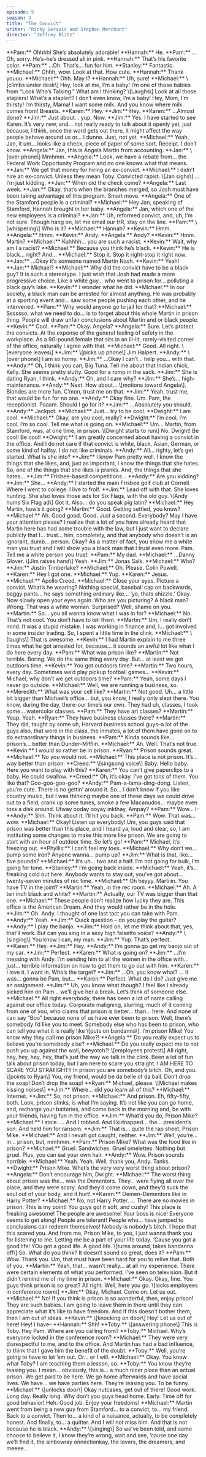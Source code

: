 ```yaml
---
episode: 9
season: 3
title: "The Convict"
writer: "Ricky Gervais and Stephen Merchant"
director: "Jeffrey Blitz"
---
```


<Scene>
**Pam:** Ohhhh! She’s absolutely adorable!  
**Hannah:** He.  
**Pam:** …Oh, sorry. He’s–he’s dressed all in pink.  
**Hannah:** That’s his favorite color.  
**Pam:** …Oh. That’s… fun for him.  
**Stanley:** Fantastic.   
**Michael:** Ohhh, wow. Look at that. How cute.   
**Hannah:** Thank youuu.  
**Michael:** Ohh. May I?  
**Hannah:** Uh, sure!  
**Michael:** \[climbs under desk\] Hey, look at me, I’m a baby! I’m one of those babies from “Look Who’s Talking.” What am I thinking? \[Laughs\] Look at all those staplers! What’s a stapler!? I don’t even know, I’m a baby! Hey, Mom, I’m thirsty! I’m thirsty, Mama! I want some milk. And you know where milk comes from! Breasts. 
</Scene>
<Scene>
**Karen:** Hey.  
**Jim:** Hey.  
**Karen:** …Almost done?  
**Jim:** Just about… yup. Now. 
</Scene>
<Scene>
**Jim:** Yes. I have started to see Karen. It’s very new, and… not really ready to talk about it openly yet, just because, I think, once the word gets out there, it might affect the way people behave around us or… I dunno. Just, not yet. 
</Scene>
<Scene>
**Michael:** Yeah, Jan, it um… looks like a check, piece of paper of some sort. Receipt. I don’t know.  
**Angela:** Jan, this is Angela Martin from accounting.  
**Jan:** \[over phone\] Mmhmm.  
**Angela:** Look, we have a rebate from… the Federal Work Opportunity Program and no one knows what that means.   
**Jan:** We get that money for hiring an ex-convict.  
**Michael:** I didn’t hire an ex-convict. Unless they mean Toby. Convicted rapist. \[Jan sighs\] … I’m just kidding.  
**Jan:** When did the check come?  
**Angela:** Last week.   
**Jan:** Okay, that’s when the branches merged, so Josh must have been taking advantage of this program. Smart move.  
**Angela:** One of the Stamford people is a criminal?   
**Michael:** Hey Jan, speaking of Stamford, Hannah brought in her baby.  
**Angela:** Jan, which one of the new employees is a criminal?  
**Jan:** Uh, reformed convict, and, uh, I’m not sure. Though hang on, let me email our HR, stay on the line.  
**Pam:** \[whispering\] Who is it?  
**Michael:** Hannah?  
**Kevin:** Hmm.  
**Angela:** Hmm.  
**Kevin:** Andy.  
**Angela:** Andy?  
**Kevin:** Hmm. Martin?   
**Michael:** Kuhhhh… you are such a racist.   
**Kevin:** Wait, why am I a racist?  
**Michael:** Because you think he’s black.  
**Kevin:** He is black… right? And…   
**Michael:** Stop it. Stop it right-stop it right now.  
**Jan:** …Okay it’s someone named Martin Nash.  
**Kevin:** Yeah!  
**Jan:** Michael? 
</Scene>
<Scene>
**Michael:** Why did the convict have to be a black guy? It is such a stereotype. I just wish that Josh had made a more progressive choice. Like a white guy… who went to prison for… polluting a black guy’s lake. 
</Scene>
<Scene>
**Kevin:** I wonder what he did.   
**Michael:** In our society, a black man can be arrested for almost anything. He was probably at a sporting event and… saw some people pushing each other, and he intervened.  
**Pam:** Why would anyone go to jail for that?  
**Michael:** Sssssso, what we need to do… is to forget about this whole Martin in prison thing. People will draw unfair conclusions about Martin and or black people.  
**Kevin:** Cool.  
**Pam:** Okay. Angela?  
**Angela:** Sure. Let’s protect the convicts. At the expense of the general feeling of safety in the workplace. As a 90-pound female that sits in an ill-lit, rarely-visited corner of the office, naturally I agree with that.  
**Michael:** Good. All right. \[everyone leaves\] 
</Scene>
<Scene>
**Jim:** \[picks up phone\] Jim Halpert.  
**Andy:** \[over phone\] I am so horny.  
**Jim:** …Okay I can’t… help you… with that.  
**Andy:** Oh, I think you can, Big Tuna. Tell me about that Indian chick, Kelly. She seems pretty slutty. Good for a romp in the sack.  
**Jim:** She is dating Ryan, I think.  
**Andy:** Oh, and I care why?  
**Jim:** She’s… high-maintenance.  
**Andy:** Next. How about… \[motions toward Angela\]. Blondes are more fun. C’mon, trust me on that.  
**Jim:** Yeah, trust me, that would be fun for no one.  
**Andy:** Okay fine. Um. Pam, the receptionist. Paaam. Should I go for it?  
**Jim:** …Absolutely you should.  
**Andy:** Jackpot. 
</Scene>
<Scene>
**Michael:** Just… try to be cool.  
**Dwight:** I am cool.  
**Michael:** Okay, are you cool, really?  
**Dwight:** I’m cool, I’m cool, I’m so cool. Tell me what is going on.   
**Michael:** Um… Martin, from Stamford, was, at one time, in prison. \[Dwight starts to run\] No. Dwight! Be cool! Be cool! 
</Scene>
<Scene>
**Dwight:** I am greatly concerned about having a convict in the office. And I do not care if that convict is white, black, Asian, German, or some kind of halfsy. I do not like criminals. 
</Scene>
<Scene>
**Andy:** All… righty, let’s get started. What is she into? 
</Scene>
<Scene>
**Jim:** I know Pam pretty well. I know the things that she likes, and, just as important, I know the things that she hates. So, one of the things that she likes is pranks. And, the things that she hates… 
</Scene>
<Scene>
**Jim:** Frisbee-based competitions…   
**Andy:** Are you kidding?  
**Jim:** She…   
**Andy:** I started the main Frisbee golf club at Cornell. Where I went to college. I live to frolf.  
**Jim:** Lead off with that. She loves hunting. She also loves those ads for Six Flags, with the old guy. \[Andy hums Six Flag ad\] Got it. Also… do you speak pig latin? 
</Scene>
<Scene>
**Michael:** Hey Martin, how’s it going?  
**Martin:** Good. Getting settled, you know?  
**Michael:** Ah. Good good. Good. Just a second. Everybody? May I have your attention please? I realize that a lot of you have already heard that Martin here has had some trouble with the law, but I just want to declare publicly that I… trust… him, completely, and that anybody who doesn’t is an ignorant, dumb… person. Okay? As a matter of fact, you show me a white man you trust and I will show you a black man that I trust even more. Pam. Tell me a white person you trust.  
**Pam:** My dad.  
**Michael:** …Danny Glover. \[Jim raises hand\] Yeah.  
**Jim:** Jonas Salk.  
**Michael:** Who?  
**Jim:** Justin Timberlake?  
**Michael:** Oh. Please. Colin Powell.   
**Karen:** Hey I got one.  
**Michael:** Yup.  
**Karen:** Jesus.  
**Michael:** Apollo Creed. 
</Scene>
<Scene>
**Michael:** Close your eyes. Picture a convict. What’s he wearing? Nothing special, baseball cap on backwards, baggy pants… he says something ordinary like… ‘yo, thats shizzle.’ Okay. Now slowly open your eyes again. Who are you picturing? A black man? Wrong. That was a white woman. Surprised? Well, shame on you. 
</Scene>
<Scene>
**Martin:** So… you all wanna know what I was in for?  
**Michael:** No. That’s not cool. You don’t have to tell them.   
**Martin:** Um, I really don’t mind. It was a stupid mistake. I was working in finance and, I… got involved in some insider trading. So, I spent a little time in the clink.   
**Michael:** \[laughs\] That is awesome. 
</Scene>
<Scene>
**Kevin:** I had Martin explain to me three times what he got arrested for, because… it sounds an awful lot like what I do here every day. 
</Scene>
<Scene>
**Pam:** What was prison like?  
**Martin:** Not terrible. Boring. We do the same thing every day. But… at least we got outdoors time.  
**Kevin:** You got outdoors time?  
**Martin:** Two hours, every day. Sometimes we’d play pickup football games…   
**Kevin:** Michael, why don’t we get outdoors time?   
**Pam:** Yeah, some days I never go outside.  
**Michael:** Well, we are running a business, so.  
**Meredith:** What was your cell like?  
**Martin:** Not good. Uh… a little bit bigger than Michael’s office… but, you know, I really only slept there. You know, during the day, there-our time’s our own. They had uh, classes, I took some… watercolor classes.  
**Pam:** They have art classes?  
**Martin:** Yeap. Yeah.  
**Ryan:** They have business classes there?  
**Martin:** They did, taught by some uh, Harvard business school guys–a lot of the guys also, that were in the class, the inmates, a lot of them have gone on to do extraordinary things in business.   
**Pam:** Kinda sounds like… prison’s… better than Dunder-Mifflin.   
**Michael:** Ah. Well. That’s not true.  
**Kevin:** I would so rather be in prison.   
**Ryan:** Prison sounds great.  
**Michael:** No you would not. 
</Scene>
<Scene>
**Michael:** This place is not prison. It’s… way better than prison. 
</Scene>
<Scene>
**Creed:** \[singsong voice\] Baby. Hello baby. Here you want to play with this?  
**Karen:** You can’t give paperclips to a baby. He could swallow.   
**Creed:** Oh, it’s okay. I’ve got tons of them. You like that? Goo-goo-goo-goo? 
</Scene>
<Scene>
**Andy:** Pam-a-lama-ding-dong. Listen, you’re cute. There is no gettin’ around it. So… I don’t know if you like country music, but I was thinking maybe one of these days we could drive out to a field, crank up some tunes, smoke a few Macanudos… maybe even toss a disk around. Utway ooday ooyay inkthay, Ampay?   
**Pam:** Wow… I–  
**Andy:** Shh. Think about it. I’ll hit you back. 
</Scene>
<Scene>
**Pam:** Wow. That was… wow. 
</Scene>
<Scene>
**Michael:** Okay! Listen up everybody! Um, you guys said that prison was better than this place, and I heard ya, loud and clear, so, I am instituting some changes to make this more like prison. We are going to start with an hour of outdoor time. So let’s go! 
</Scene>
<Scene>
**Pam:** Michael, it’s freezing out.  
**Phyllis:** I can’t feel my toes.   
**Michael:** Why don’t we… pump some iron? Anyone wanna… pump up?   
**Jim:** What is that, like… five pounds?  
**Michael:** It’s uh… two and a half. I’m not going for bulk, I’m going for tone.   
**Stanley:** I’m going back inside.  
**Michael:** Yeah, it’s… freaking cold out here. Anybody wants to stay out, you’ve got about… twenty-seven minutes of rec time. 
</Scene>
<Scene>
**Michael:** Oh heyyy. Martiiin. You have TV in the joint?  
**Martin:** Yeah, in the rec room.   
**Michael:** Ah. A ten inch black and white?  
**Martin:** Actually, our TV was bigger than that one. 
</Scene>
<Scene>
**Michael:** These people don’t realize how lucky they are. This office is the American Dream. And they would rather be in the hole. 
</Scene>
<Scene>
**Jim:** Oh. Andy. I thought of one last tact you can take with Pam.   
**Andy:** Yeah.  
**Jim:** Quick question – do you play the guitar?  
**Andy:** I play the banjo.  
**Jim:** Hold on, let me think about that, yes, that’ll work. But can you sing in a sexy high falsetto voice?  
**Andy:** \[singing\] You know I can, my man.  
**Jim:** Yup. That’s perfect.  
**Karen:** Hey.  
**Jim:** Hey.  
**Andy:** I’m gonna go get my banjo out of my car.  
**Jim:** Perfect.  
**Karen:** What is going on?  
**Jim:** …I’m messing with Andy. I’m sending him to all the women in the office with… just… terrible information on how to get them to go out with him.  
**Karen:** I love it. I want in. Who’s the target?  
**Jim:** …Oh, you know what? … It was… gonna be Pam, but…   
**Karen:** Perfect. What do I do? Just give me an assignment.  
**Jim:** Uh, you know what though? I feel like I already sicked him on Pam… we’ll give her a break. Let’s think of someone else. 
</Scene>
<Scene>
**Michael:** All right everybody, there has been a lot of name calling against our office today. Corporate maligning, slurring, much of it coming from one of you, who claims that prison is better… than… here. And none of can say “Boo” because none of us have ever been to prison. Well, there’s somebody I’d like you to meet. Somebody else who has been to prison, who can tell you what it is really like \[puts on bandanna\]. I’m prison Mike! You know why they call me prison Mike?!  
**Angela:** Do you really expect us to believe you’re somebody else?  
**Michael:** Do you really expect me to not push you up against the wall, beeyotch?! \[employees protest\] All right, hey, hey, hey, hey, that’s just the way we talk in the clink. Been a lot of fun talk about prison today, but I am here to scare you straight. I AM HERE TO SCARE YOU STRAIIIGHT!! In prison you are somebody’s bitch. Oh, and you. \[points to Ryan\] You, my friend, would be da belle of da ball. Don’t drop the soap! Don’t drop the soap!  
**Ryan:** Michael, please. \[Michael makes kissing noises\]  
**Jim:** Where… did you learn all of this?  
**Michael:** Internet.   
**Jim:** So, not prison.  
**Michael:** And prison. Eh, fifty-fifty, both. Look, prison stinks, is what I’m saying. It’s not like you can go home, and, recharge your batteries, and come back in the morning and, be with your friends, having fun in the office.   
**Jim:** What’d you do, Prison Mike?  
**Michael:** I stole. … And I robbed. And I kidnapped… the… president’s son. And held him for ransom.  
**Jim:** That is… quite the rap sheet, Prison Mike.  
**Michael:** And I nevah got caught, neither.  
**Jim:** Well, you’re… in… prison, but, mmhmm.   
**Pam:** Prison Mike? What was the food like in prison?  
**Michael:** Gruel. Sandwiches. Gruel omelettes. Nothing but gruel. Plus, you can eat your own hair.  
**Andy:** Wow. Prison sounds horrible.  
**Michael:** Yeah. Yeah. Well, thank you, Andy. Tanks.  
**Dwight:** Prison Mike. What’s the very very worst thing about prison?  
**Angela:** Don’t encourage him, Dwight.   
**Michael:** The worst thing about prison was the… was the Dementors. They… were flying all over the place, and they were scary. And they’d come down, and they’d suck the soul out of your body, and it hurt!  
**Karen:** Demen-Dementors like in Harry Potter?  
**Michael:** No, not Harry Potter. … There are no movies in prison. This is my point! You guys got it soft, and cushy! This place is freaking awesome! The people are awesome! Your boss is nice! Everyone seems to get along! People are tolerant! People who… have jumped to conclusions can redeem themselves! Nobody is nobody’s bitch. I hope that this scared you. And from me, Prison Mike, to you, I just wanna thank you for listening to me. Letting me be a part of your life today. ‘Cause you got a good life! YOu got a good life. A good life. \[turns around, takes bandanna off\] So. What do you think? It doesn’t sound so great, does it?  
**Pam:** Wow. Thank you. Um, that must have been hard for you to relive that. Both of you.  
**Martin:** Yeah, that… wasn’t really… at all my experience. There were certain elements of what you performed, I’ve seen on television. But it didn’t remind me of my time in prison.   
**Michael:** Okay. Okay, fine. You guys think prison is so great? All right. Well, here you go. \[locks employees in conference room\]  
**Jim:** Okay, Michael. Come on. Let us out.   
**Michael:** No! If you think is prison is so wonderful, then, enjoy prison! They are such babies. I am going to leave them in there until they can appreciate what it’s like to have freedom. And if this doesn’t bother them, then I am out of ideas. 
</Scene>
<Scene>
**Kevin:** \[knocking on door\] Hey! Let us out of here! Hey! I have–  
**Hannah:** Shh! 
</Scene>
<Scene>
**Toby:** \[answering phone\] This is Toby. Hey Pam. Where are you calling from? 
</Scene>
<Scene>
**Toby:** Michael. Why’s everyone locked in the conference room?  
**Michael:** They were very disrespectful to me, and to the office. And Martin has had a bad influence, to think that I gave him the benefit of the doubt.  
**Toby:** Well, you’re going to have to let ’em out. Or… or I will.  
**Michael:** Okay. You know what Toby? I am teaching them a lesson, so.  
**Toby:** You know they’re teasing you. I mean… obviously, this is… a much nicer place than an actual prison. We get paid to be here. We go home afterwards and have social lives. We have… we have parties here. They’re teasing you. To be funny.  
**Michael:** \[unlocks door\] Okay nutcases, get out of there! Good work. Long day. Really long. Why don’t you guys head home. Early. Time off for good behavior! Heh. Good job. Enjoy your freedoms! 
</Scene>
<Scene>
**Michael:** Martin went from being a new guy from Stamford… to a convict, to… my friend. Back to a convict. Then to… a kind of a nuisance, actually, to be completely honest. And finally, to… a quitter. And I will not miss him. And that is not because he is black. 
</Scene>
<Scene>
**Andy:** \[singing\] So we’ve been told, and some choose to believe it, I know they’re wrong, wait and see, ’cause one day we’ll find it, the ainbowray onnectionkay, the lovers, the dreamers, and meeee… 
</Scene>